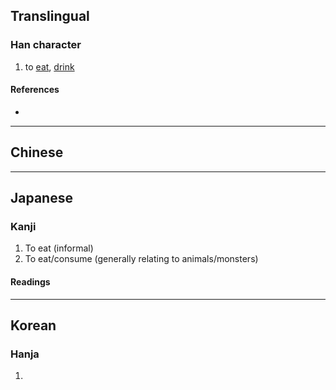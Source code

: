 {{also|餐}}
{{character info/new}}
==Translingual==

===Han character===
{{Han char|rn=30|rad=口|as=09|sn=12|four=|canj=ROIV|ids=⿰口食}}

# to [[eat]], [[drink]]

====References====
* {{Han ref|kx=0201.121|dkj=04015|dj=0424.060|hdz=10658.040|uh=55B0|ud=21936}}

----

==Chinese==
{{zh-see|餐|v}}

----

==Japanese==

===Kanji===
{{ja-kanji|grade=|rs=口09}}

# To eat (informal)
#To eat/consume (generally relating to animals/monsters)

====Readings====
{{ja-readings
|kun=く-う<く-ふ, く-らう<く-らふ
}}

----

==Korean==

===Hanja===
{{ko-hanja|hangeul=[[식]]|rv=sik|mr=sik}}

# {{rfdef|ko|sort=口09}}